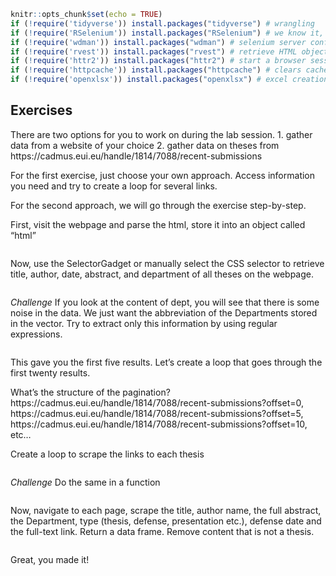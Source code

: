 ```r
knitr::opts_chunk$set(echo = TRUE)
if (!require('tidyverse')) install.packages("tidyverse") # wrangling
if (!require('RSelenium')) install.packages("RSelenium") # we know it, we love it
if (!require('wdman')) install.packages("wdman") # selenium server config
if (!require('rvest')) install.packages("rvest") # retrieve HTML objects 
if (!require('httr2')) install.packages("httr2") # start a browser session
if (!require('httpcache')) install.packages("httpcache") # clears cache
if (!require('openxlsx')) install.packages("openxlsx") # excel creation and manipulation 
```

## Exercises
There are two options for you to work on during the lab session. 
  1. gather data from a website of your choice
	2. gather data on theses from https://cadmus.eui.eu/handle/1814/7088/recent-submissions

For the first exercise, just choose your own approach. Access information you need and try to create a loop for several links. 

For the second approach, we will go through the exercise step-by-step.

First, visit the webpage and parse the html, store it into an object called "html"
```r

```

Now, use the SelectorGadget or manually select the CSS selector to retrieve title, author, date, abstract, and department of all theses on the webpage.
```r

```


*Challenge*
If you look at the content of dept, you will see that there is some noise in the data. We just want the abbreviation of the Departments stored in the vector. Try to extract only this information by using regular expressions. 
```r

```


This gave you the first five results. Let's create a loop that goes through the first twenty results. 

What's the structure of the pagination? 
https://cadmus.eui.eu/handle/1814/7088/recent-submissions?offset=0, https://cadmus.eui.eu/handle/1814/7088/recent-submissions?offset=5, https://cadmus.eui.eu/handle/1814/7088/recent-submissions?offset=10, etc...

Create a loop to scrape the links to each thesis
```r

```


*Challenge*
Do the same in a function
```r

```


Now, navigate to each page, scrape the title, author name, the full abstract, the Department, type (thesis, defense, presentation etc.), defense date and the full-text link. Return a data frame. Remove content that is not a thesis.
```r

```


Great, you made it! 